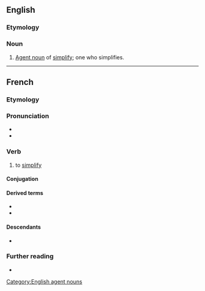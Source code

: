 ==English==

===Etymology===
{{suffix|en|simplify|er}}

===Noun===
{{en-noun}}

# [[agent noun|Agent noun]] of [[simplify]]; one who simplifies.

[[Category:English agent nouns]]

----

==French==

===Etymology===
{{af|fr|simple|-ifier}}

===Pronunciation===
* {{fr-IPA}}
* {{audio|fr|LL-Q150 (fra)-Lepticed7-simplifier.wav|Audio}}

===Verb===
{{fr-verb}}

# to [[simplify]]

====Conjugation====
{{fr-conj-auto}}

====Derived terms====
* {{l|fr|chinois simplifié}}
* {{l|fr|simplification}}

====Descendants====
* {{desc|en|simplify}}

===Further reading===
* {{R:TLFi}}